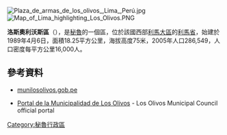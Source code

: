 [[Image:Plaza_de_armas_de_los_olivos_,Lima_,Perú.jpg|right]]
[[Image:Map_of_Lima_highlighting_Los_Olivos.PNG|right]]

'''洛斯奧利沃斯區'''（{{lang-es|Distrito de Los Olivos}}），是[[秘魯|秘魯]]的一個區，位於該國西部[[利馬大區|利馬大區]]的[[利馬省|利馬省]]，始建於1989年4月6日，面積18.25平方公里，海拔高度75米，2005年人口286,549，人口密度每平方公里16,000人。

==參考資料==
*[http://www.munilosolivos.gob.pe munilosolivos.gob.pe] {{Wayback|url=http://www.munilosolivos.gob.pe/ |date=20180213040811 }}
* {{es icon}} [http://www.munilosolivos.gob.pe Portal de la Municipalidad de Los Olivos] {{Wayback|url=http://www.munilosolivos.gob.pe/ |date=20180213040811 }} - Los Olivos Municipal Council official portal

{{coord|11|58|13|S|77|04|26|W|region:PE_type:adm3rd_source:kolossus-itwiki|display=title}}

{{Peru-geo-stub}}
[[Category:秘魯行政區|Category:秘魯行政區]]